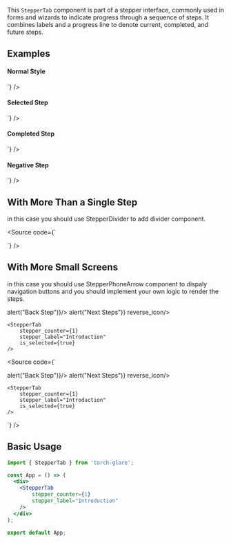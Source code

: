 
<Title>StepperTab Component</Title>
<Meta title="Navigation/StepperTab" component={StepperTab} of={StepperTabStories} />

This `StepperTab` component is part of a stepper interface, commonly used in forms and wizards to indicate progress through a sequence of steps. It combines labels and a progress line to denote current, completed, and future steps.

## Examples

#### Normal Style
<StepperTab stepper_counter={1} stepper_label="Step 1" />
<Source code={`<StepperTab stepper_counter={1} stepper_label="Step 1" />`} />

#### Selected Step
<StepperTab stepper_counter={2} stepper_label="Step 2" is_selected={true} />
<Source code={`<StepperTab stepper_counter={2} stepper_label="Step 2" is_selected={true} />`} />

#### Completed Step
<StepperTab stepper_counter={3} stepper_label="Step 3" is_completed={true} />
<Source code={`<StepperTab stepper_counter={3} stepper_label="Step 3" is_completed={true} />`} />

#### Negative Step
<StepperTab stepper_counter={4} stepper_label="Step 4" is_negative={true} />
<Source code={`<StepperTab stepper_counter={4} stepper_label="Step 4" is_negative={true} />`} />


## With More Than a Single Step

in this case you should use StepperDivider to add divider component.

<div style={{display:'flex',justifyContent:"center",alignItems:"center"}}>
    <StepperTab
        stepper_counter={1}
        stepper_label="Introduction"
        is_selected={true}
    />
    <StepperDivider style={{  transform:"translateY(3px)"}}/>
    <StepperTab
        stepper_counter={2}
        stepper_label="Step Two"
    />
    <StepperDivider style={{  transform:"translateY(3px)"}}/>
    <StepperTab
        stepper_counter={3}
        stepper_label="Step Three"
    />
</div>

<Source code={`
<div style={{display:'flex',justifyContent:"center",alignItems:"center"}}>
    <StepperTab
        stepper_counter={1}
        stepper_label="Introduction"
        is_selected={true}
    />
    <StepperDivider style={{  transform:"translateY(3px)"}}/>
    <StepperTab
        stepper_counter={2}
        stepper_label="Step Two"
    />
    <StepperDivider style={{  transform:"translateY(3px)"}}/>
    <StepperTab
        stepper_counter={3}
        stepper_label="Step Three"
    />
</div>
`} />


## With More Small Screens

in this case you should use StepperPhoneArrow component to dispaly navigation buttons and you should implement your own logic to render the steps.

<div style={{display:'flex',flexDirection:"column"}}>
<div style={{display:'flex',justifyContent:'space-between',alignItems:"center"}}>
    <StepperPhoneArrow onClick={()=> alert("Back Step")}/>
    <StepperPhoneArrow onClick={()=> alert("Next Steps")} reverse_icon/>
</div>

    <StepperTab
        stepper_counter={1}
        stepper_label="Introduction"
        is_selected={true}
    />
</div>

<Source code={`
<div style={{display:'flex',flexDirection:"column"}}>
<div style={{display:'flex',justifyContent:'space-between',alignItems:"center"}}>
    <StepperPhoneArrow onClick={()=> alert("Back Step")}/>
    <StepperPhoneArrow onClick={()=> alert("Next Steps")} reverse_icon/>
</div>

    <StepperTab
        stepper_counter={1}
        stepper_label="Introduction"
        is_selected={true}
    />
</div>
`} />



## Basic Usage

```jsx
import { StepperTab } from 'torch-glare';

const App = () => (
  <div>
    <StepperTab
        stepper_counter={1}
        stepper_label="Introduction"
    />
  </div>
);

export default App;
```